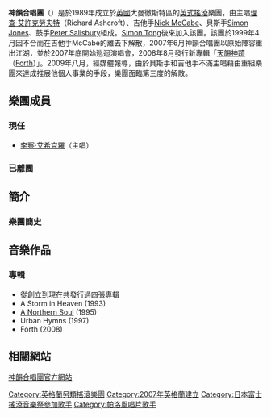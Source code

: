 {{distinguish|神韵艺术团}}
{{藝人
| 姓名 = 神韻合唱團
| 類型 = 樂團
| 圖片 = 
| 圖片簡介 = 神韻合唱團
| 圖片尺寸 = 
| 英文名 = The Verve
| 國籍 = {{UK}} 
| 音樂類型 = [[另類搖滾|另類搖滾]]，[[英倫流行|英倫流行]]
| 活躍年代 = 1989–1995<br />1996-1999<br />2007-2009
| 唱片公司 = Hut Records<br />Virgin Records<br />Vernon Yard
| 網站 = http://theverve.co.uk/ theverve.co.uk
| 現任成員 = [[理查·艾許克勞夫特|理查·艾許克勞夫特]]（主唱）<br />[[尼克·麥卡貝|尼克·麥卡貝]]（吉他手）<br />[[賽門·瓊斯|賽門·瓊斯]]（貝斯手）<br />[[彼得·塞力貝瑞|彼得·塞力貝瑞]]（鼓手）
}}

'''神韻合唱團'''（{{lang-en|The Verve}}）是於1989年成立於[[英國|英國]]大曼徹斯特區的[[英式搖滾|英式搖滾]]樂團，由主唱[[理查·艾許克勞夫特|理查·艾許克勞夫特]]（Richard Ashcroft）、吉他手[[Nick_McCabe|Nick McCabe]]、貝斯手[[Simon_Jones|Simon Jones]]、鼓手[[Peter_Salisbury|Peter Salisbury]]組成。[[Simon_Tong|Simon Tong]]後來加入該團。該團於1999年4月因不合而在吉他手McCabe的離去下解散，2007年6月神韻合唱團以原始陣容重出江湖，並於2007年底開始巡迴演唱會，2008年8月發行新專輯「[[天韻神蹟|天韻神蹟]]（[[Forth|Forth]]）」。2009年八月，經媒體報導，由於貝斯手和吉他手不滿主唱藉由重組樂團來達成推展他個人事業的手段，樂團面臨第三度的解散。

== 樂團成員 ==
=== 現任 ===
* [[李察·艾希克羅|李察·艾希克羅]]（主唱）

=== 已離團 ===

== 簡介 ==
=== 樂團簡史 ===

== 音樂作品 ==
=== 專輯 ===
* 從創立到現在共發行過四張專輯
* A Storm in Heaven (1993)
* [[A_Northern_Soul|A Northern Soul]] (1995)
* Urban Hymns (1997)
* Forth (2008)

== 相關網站 ==
[https://web.archive.org/web/20051230142127/http://www.theverve.co.uk/ 神韻合唱團官方網站]

{{Authority control}}
{{band-stub}}

<!-- 本調用由 {{subst:Uncategorized/auto}} 自動產生。 -->
{{DEFAULTSORT:Verve, The}}
[[Category:英格蘭另類搖滾樂團|Category:英格蘭另類搖滾樂團]]
[[Category:2007年英格蘭建立|Category:2007年英格蘭建立]]
[[Category:日本富士搖滾音樂祭參加歌手|Category:日本富士搖滾音樂祭參加歌手]]
[[Category:帕洛風唱片歌手|Category:帕洛風唱片歌手]]